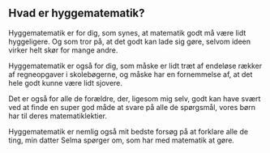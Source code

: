 ## Hvad er hyggematematik? {.unnumbered}

Hyggematematik er for dig, som synes, at matematik godt må være lidt hyggeligere. Og som tror på, at det godt kan lade sig gøre, selvom ideen virker helt skør for mange andre.

Hyggematematik er også for dig, som måske er lidt træt af endeløse rækker af regneopgaver i skolebøgerne, og måske har en fornemmelse af, at det hele godt kunne være lidt sjovere.

Det er også for alle de forældre, der, ligesom mig selv, godt kan have svært ved at finde en super god måde at svare på alle de spørgsmål, vores børn har til deres matematiklektier.

Hyggematematik er nemlig også mit bedste forsøg på at forklare alle de ting, min datter Selma spørger om, som har med matematik at gøre.   